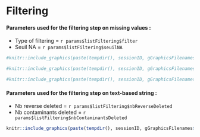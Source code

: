 # Filtering

#### Parameters used for the filtering step on missing values :

* Type of filtering = `r params$listFiltering$filter`
* Seuil NA = `r params$listFiltering$seuilNA`



```{r fig_MV1, out.width = "50%", echo=FALSE}
#knitr::include_graphics(paste(tempdir(), sessionID, gGraphicsFilenames$histoMV_Image_DS_BeforeFiltering, sep="/"))
```

```{r fig_MV2, out.width = "50%", echo=FALSE}
#knitr::include_graphics(paste(tempdir(), sessionID, gGraphicsFilenames$histo_missvalues_per_lines_DS_BeforeFiltering, sep="/"))

```

```{r fig_MV3, out.width = "50%", echo=FALSE}
#knitr::include_graphics(paste(tempdir(), sessionID, gGraphicsFilenames$histo_missvalues_per_lines_per_conditions_DS_BeforeFiltering, sep="/"))
```


#### Parameters used for the filtering step on text-based string :

* Nb reverse deleted = `r params$listFiltering$nbReverseDeleted`
* Nb contaminants deleted = `r params$listFiltering$nbContaminantsDeleted`

```{r, out.width = "50%", echo=FALSE, eval=params$listFiltering$stringBasedFiltered}
knitr::include_graphics(paste(tempdir(), sessionID, gGraphicsFilenames$propContRev, sep="/"))
```

